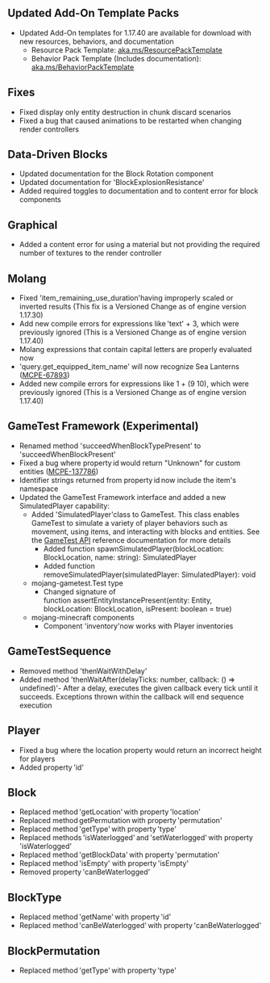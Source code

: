 



## **Updated Add-On Template Packs**

-   Updated Add-On templates for 1.17.40 are available for download with new resources, behaviors, and documentation
    -   Resource Pack Template: [aka.ms/ResourcePackTemplate](https://aka.ms/ResourcePackTemplate)
    -   Behavior Pack Template (Includes documentation): [aka.ms/BehaviorPackTemplate](https://aka.ms/BehaviorPackTemplate)

## **Fixes**

-   Fixed display only entity destruction in chunk discard scenarios
-   Fixed a bug that caused animations to be restarted when changing render controllers

## **Data-Driven Blocks** 

-   Updated documentation for the Block Rotation component
-   Updated documentation for 'BlockExplosionResistance'
-   Added required toggles to documentation and to content error for block components

## **Graphical**

-   Added a content error for using a material but not providing the required number of textures to the render controller

## **Molang** 

-   Fixed 'item\_remaining\_use\_duration'having improperly scaled or inverted results (This fix is a Versioned Change as of engine version 1.17.30)
-   Add new compile errors for expressions like 'text' + 3, which were previously ignored (This is a Versioned Change as of engine version 1.17.40)
-   Molang expressions that contain capital letters are properly evaluated now
-   'query.get\_equipped\_item\_name' will now recognize Sea Lanterns ([MCPE-67893](https://bugs.mojang.com/browse/MCPE-67893))
-   Added new compile errors for expressions like 1 + (9 10), which were previously ignored (This is a Versioned Change as of engine version 1.17.40)

## **GameTest Framework (Experimental)** 

-   Renamed method 'succeedWhenBlockTypePresent' to 'succeedWhenBlockPresent'
-   Fixed a bug where property id would return "Unknown" for custom entities ([MCPE-137786](https://bugs.mojang.com/browse/MCPE-137786))
-   Identifier strings returned from property id now include the item's namespace
-   Updated the GameTest Framework interface and added a new SimulatedPlayer capability:
    -   Added 'SimulatedPlayer'class to GameTest. This class enables GameTest to simulate a variety of player behaviors such as movement, using items, and interacting with blocks and entities. See the [GameTest API](https://docs.microsoft.com/en-us/minecraft/creator/scriptapi/mojang-gametest/mojang-gametest) reference documentation for more details
        -   Added function spawnSimulatedPlayer(blockLocation: BlockLocation, name: string): SimulatedPlayer
        -   Added function   
            removeSimulatedPlayer(simulatedPlayer: SimulatedPlayer): void
    -   mojang-gametest.Test type
        -   Changed signature of function assertEntityInstancePresent(entity: Entity, blockLocation: BlockLocation, isPresent: boolean = true)
    -   mojang-minecraft components
        -   Component 'inventory'now works with Player inventories

## **GameTestSequence** 

-   Removed method 'thenWaitWithDelay'
-   Added method 'thenWaitAfter(delayTicks: number, callback: () =\> undefined)'- After a delay, executes the given callback every tick until it succeeds. Exceptions thrown within the callback will end sequence execution

## **Player** 

-   Fixed a bug where the location property would return an incorrect height for players
-   Added property 'id'

## **Block** 

-   Replaced method 'getLocation' with property 'location'
-   Replaced method getPermutation with property 'permutation'
-   Replaced method 'getType' with property 'type'
-   Replaced methods 'isWaterlogged' and 'setWaterlogged' with property 'isWaterlogged'
-   Replaced method 'getBlockData' with property 'permutation'
-   Replaced method 'isEmpty' with property 'isEmpty'
-   Removed property 'canBeWaterlogged'

## **BlockType**

-   Replaced method 'getName' with property 'id'
-   Replaced method 'canBeWaterlogged' with property 'canBeWaterlogged'

## **BlockPermutation**

-   Replaced method 'getType' with property 'type'

